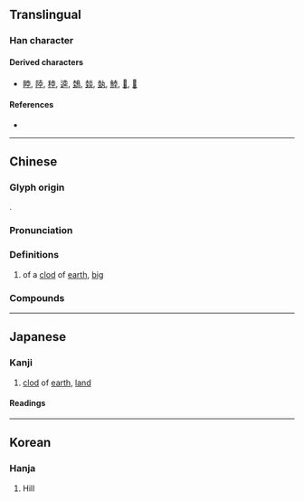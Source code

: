{{character info}}
==Translingual==

===Han character===
{{Han char|rn=32|rad=土|as=05|sn=8|four=40104|canj=GCG|ids=⿳土八土(G),⿳土⿰丿㇄土(HT),⿱圥土(JK)}}

====Derived characters====
* [[睦]], [[陸]], [[稑]], [[逵]], [[鵱]], [[燅]], [[埶]], [[鯥]], [[𪂚]], [[𡎐]]

====References====
* {{Han ref|kx=0226.340|dkj=04989|dj=0462.110|hdz=10433.040|uh=5774|ud=22388|bh=CBFD|bd=52221}}

----

==Chinese==
{{zh-forms}}

===Glyph origin===
{{Han etym}}
{{Han compound|圥|土|c1=p|c2=s|t2=earth; soil|ls=psc}}.

===Pronunciation===
{{zh-pron
|m=lù
|c=luk6
|mc=y
|oc=y
|ma=
|cat=n
}}

===Definitions===
{{zh-hanzi}}

# of a [[clod]] of [[earth]], [[big]]

===Compounds===
{{zh-der|坴坴}}

----

==Japanese==

===Kanji===
{{ja-kanji|grade=|rs=土05}}

# [[clod]] of [[earth]], [[land]]


====Readings====
{{ja-readings
|on=りく, ろく
|kun=
}}

----

==Korean==

===Hanja===
{{ko-hanja|hangeul=[[륙]]>[[육]]|eumhun=|rv=ryuk>yuk|mr=ryuk>yuk|y=lyuk>yuk}}

# Hill